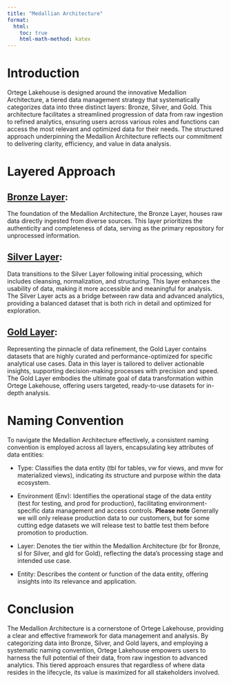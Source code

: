 ```yaml
---
title: "Medallian Architecture"
format:
  html:
    toc: true
    html-math-method: katex
---
```


# Introduction
Ortege Lakehouse is designed around the innovative Medallion Architecture, a tiered data management strategy that systematically categorizes data into three distinct layers: Bronze, Silver, and Gold. This architecture facilitates a streamlined progression of data from raw ingestion to refined analytics, ensuring users across various roles and functions can access the most relevant and optimized data for their needs. The structured approach underpinning the Medallion Architecture reflects our commitment to delivering clarity, efficiency, and value in data analysis.

# Layered Approach
## [Bronze Layer](bronze.qmd): 
The foundation of the Medallion Architecture, the Bronze Layer, houses raw data directly ingested from diverse sources. This layer prioritizes the authenticity and completeness of data, serving as the primary repository for unprocessed information. 

## [Silver Layer](silver.qmd): 
Data transitions to the Silver Layer following initial processing, which includes cleansing, normalization, and structuring. This layer enhances the usability of data, making it more accessible and meaningful for analysis. The Silver Layer acts as a bridge between raw data and advanced analytics, providing a balanced dataset that is both rich in detail and optimized for exploration.

## [Gold Layer](gold.qmd): 
Representing the pinnacle of data refinement, the Gold Layer contains datasets that are highly curated and performance-optimized for specific analytical use cases. Data in this layer is tailored to deliver actionable insights, supporting decision-making processes with precision and speed. The Gold Layer embodies the ultimate goal of data transformation within Ortege Lakehouse, offering users targeted, ready-to-use datasets for in-depth analysis.

# Naming Convention
To navigate the Medallion Architecture effectively, a consistent naming convention is employed across all layers, encapsulating key attributes of data entities:

* Type: Classifies the data entity (tbl for tables, vw for views, and mvw for materialized views), indicating its structure and purpose within the data ecosystem.

* Environment (Env): Identifies the operational stage of the data entity (test for testing, and prod for production), facilitating environment-specific data management and access controls. **Please note** Generally we will only release production data to our customers, but for some cutting edge datasets we will release test to battle test them before promotion to production.

* Layer: Denotes the tier within the Medallion Architecture (br for Bronze, sl for Silver, and gld for Gold), reflecting the data's processing stage and intended use case.

* Entity: Describes the content or function of the data entity, offering insights into its relevance and application.

# Conclusion
The Medallion Architecture is a cornerstone of Ortege Lakehouse, providing a clear and effective framework for data management and analysis. By categorizing data into Bronze, Silver, and Gold layers, and employing a systematic naming convention, Ortege Lakehouse empowers users to harness the full potential of their data, from raw ingestion to advanced analytics. This tiered approach ensures that regardless of where data resides in the lifecycle, its value is maximized for all stakeholders involved.